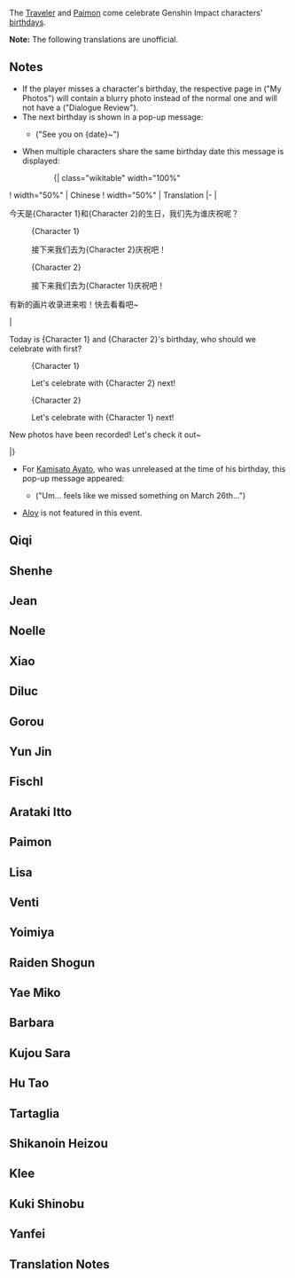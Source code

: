{{EventTabs}}

The [[Traveler]] and [[Paimon]] come celebrate Genshin Impact characters' [[birthday]]s.

'''Note:''' The following translations are unofficial.

==Notes==
* If the player misses a character's birthday, the respective page in {{Lang|mini=1|zh=我的画片}} ("My Photos") will contain a blurry photo instead of the normal one and will not have a {{Lang|mini=1|zh=回看对白}} ("Dialogue Review").
* The next birthday is shown in a pop-up message:
** {{Lang|mini=1|zh={M}月{D}日，我们不见不散~}} ("See you on {date}~")
* When multiple characters share the same birthday date this message is displayed:
::{| class="wikitable" width="100%"
! width="50%" | Chinese
! width="50%" | Translation
|-
|{{Dialogue start|no_indent=1|lang=zh}}
;今天是{Character 1}和{Character 2}的生日，我们先为谁庆祝呢？
:{{DIcon}} {Character 1}
:;接下来我们去为{Character 2}庆祝吧！
:{{DIcon}} {Character 2}
:;接下来我们去为{Character 1}庆祝吧！
;有新的画片收录进来啦！快去看看吧~
{{Dialogue end}}
|{{Dialogue start|no_indent=1}}
;Today is {Character 1} and {Character 2}'s birthday, who should we celebrate with first?
:{{DIcon}} {Character 1}
:;Let's celebrate with {Character 2} next!
:{{DIcon}} {Character 2}
:;Let's celebrate with {Character 1} next!
;New photos have been recorded! Let's check it out~
{{Dialogue end}}
|}
* For [[Kamisato Ayato]], who was unreleased at the time of his birthday, this pop-up message appeared:
** {{Lang|mini=1|zh=欸，3月26日，好像错过了什么…}} ("Um... feels like we missed something on March 26th...")
* [[Aloy]] is not featured in this event.

==Qiqi==
{{TPRGT_Story
|character          = Qiqi
|time               = 2022-03-03
|zh                 =
;今天是七七的生日哦，我们快去为她庆祝吧！
:'''派蒙：'''七七，好久不见，还记得我们吗？
:'''七七：'''记得。是…旅行者和派蒙。
:'''旅行者：'''我们给你带了椰奶哦。
:'''七七：'''啊…凉凉的，喜欢。谢谢你，派蒙。
:'''派蒙：'''我才是派蒙啦！
:'''派蒙：'''不过，七七好像很开心的样子，太好了~
|dialogue_review_zh = 啊…凉凉的，喜欢。谢谢你，派蒙。
|en                 =
;Today is [[Qiqi]]'s birthday, let's go and celebrate with her!
:'''Paimon:''' Qiqi, we haven't seen you in a while! Do you still remember us?
:'''Qiqi:''' Yes... Traveler and Paimon.
:'''Traveler:''' We brought coconut milk for you.
:'''Qiqi:''' Ah... nice and cold. I like it. Thank you, Paimon.
:'''Paimon:''' Wait, I'm Paimon!
:'''Paimon:''' But Qiqi looks like she's happy. Isn't that nice?
|dialogue_review_en = Ah... nice and cold. I like it. Thank you, Paimon.
}}

==Shenhe==
{{TPRGT_Story
|character          = Shenhe
|time               = 2022-03-10
|zh                 = 
;今天是申鹤的生日哦，我们快去为她庆祝吧！
:'''派蒙：'''申鹤，今天是你的生日，旅行者特地为你煮了面哦！
:'''申鹤：'''这是…
:'''旅行者：'''听说在璃月部分人家中有生日吃面这种习俗。
:'''申鹤：'''嗯…
:'''旅行者：'''怎么了？
:'''申鹤：'''没什么。味道很好，谢谢。
|dialogue_review_zh = 听说在璃月部分人家中有生日吃面这种习俗。
|en                 =
;Today is [[Shenhe]]'s birthday, let's go and celebrate with her!
:'''Paimon:''' Shenhe, today is your birthday! The Traveler cooked some noodles just for you!
:'''Shenhe:''' This...
:'''Traveler:''' We heard that it's customary in parts of Liyue to celebrate birthdays by eating noodles.
:'''Shenhe:''' Mm...
:'''Traveler:''' What's wrong?
:'''Shenhe:''' Nothing. It tastes good, thanks.
|dialogue_review_en = We heard that it's customary in parts of Liyue to celebrate birthdays by eating noodles.
}}

==Jean==
{{TPRGT_Story
|character          = Jean
|time               = 2022-03-14
|zh                 = 
;今天是琴的生日哦，我们快去为她庆祝吧！
:'''派蒙：'''我听到脚步声了！旅行者和芭芭拉，你们那边好了吗？
:'''旅行者：'''我们准备好了。
:'''派蒙：'''她们来了，三，二，一&mdash;&mdash;
:'''派蒙：'''锵锵，生日快乐！
:'''琴：'''这是…
:'''琴：'''让大家费心了，谢谢。
|dialogue_review_zh = 三，二，一&mdash;&mdash;锵锵，生日快乐！
|en                 =
;Today is [[Jean]]'s birthday, let's go and celebrate with her!
:'''Paimon:''' I can hear footsteps! Traveler, Barbara, are you guys ready?
:'''Traveler:''' We're ready.
:'''Paimon:''' They're coming! Three, two, one...
:'''Paimon:''' Tada! Happy birthday!
:'''Jean:''' This is...
:'''Jean:''' Thank you for your trouble, everyone.
|dialogue_review_en = Three, two, one... Tada! Happy birthday!
}}

==Noelle==
{{TPRGT_Story
|character          = Noelle
|time               = 2022-03-21
|zh                 = 
;今天是诺艾尔的生日哦，我们快去为她庆祝吧！
:'''诺艾尔：'''呼…今天的工作提前完成了，我们出发吧。
:'''诺艾尔：'''咦？
:'''诺艾尔：'''旅行者，你在干什么？
:'''派蒙：'''哇！等等，现在还不能看！
|dialogue_review_zh = 咦，旅行者，你在干什么？
|en                 =
;Today is [[Noelle]]'s birthday, let's go and celebrate with her!
:'''Noelle:''' Phew... I'm done today's work early. Let's go.
:'''Noelle:''' Hm?
:'''Noelle:''' Traveler, what you are doing?
:'''Paimon:''' Wait! You can't look yet!
|dialogue_review_en = Hm? Traveler, what you are doing?
}}

==Xiao==
{{TPRGT_Story
|character          = Xiao
|time               = 2022-04-17
|zh                 = 
;今天是魈的生日哦，我们快去为他庆祝吧！
:'''魈：'''你们来了。
:'''魈：'''……
:'''魈：'''这曲调，让我想起一些往事。
|dialogue_review_zh = 这曲调，让我想起一些往事。
|en                 =
;Today is [[Xiao]]'s birthday, let's go and celebrate with him!
:'''Xiao:''' You're here.
:'''Xiao:''' ...
:'''Xiao:''' This tune... it brings up some old memories.
|dialogue_review_en = This tune... it brings up some old memories.
}}

==Diluc==
{{TPRGT_Story
|character          = Diluc
|time               = 2022-04-30
|zh                 = 
;今天是迪卢克的生日哦，我们快去为他庆祝吧！
:'''迪卢克：'''比预想中提前了一些完成，谢谢帮忙。
:'''迪卢克：'''埃泽已经开始筹备今晚的宴会了，我先回去。
:'''迪卢克：'''晚上见。
|dialogue_review_zh = 埃泽已经开始筹备今晚的宴会了，我先回去。晚上见。
|en                 =
;Today is [[Diluc]]'s birthday, let's go and celebrate with him!
:'''Diluc:''' We've finished up earlier than I expected. Thank you for your help.
:'''Diluc:''' [[Elzer]] has already started to prepare for this evening's dinner party, so I'll head back first.
:'''Diluc:''' I'll see you then.
|dialogue_review_en = Elzer has already started to prepare for this evening's dinner party, so I'll head back first. I'll see you then.
}}

==Gorou==
{{TPRGT_Story
|character          = Gorou
|time               = 2022-05-18
|zh                 = 
;今天是五郎的生日哦，我们快去为他庆祝吧！
:'''派蒙：'''你们走快点呀，到了山顶就能坐下来一起吃蛋糕了！
:'''五郎：'''派蒙很有干劲呢，要来场登山比赛吗？
:'''派蒙：'''好，比就比，输的人要让对方摸摸尾巴！
:'''旅行者：'''可是派蒙没有尾巴。
:'''派蒙：'''那就…那就摸耳朵！
:'''派蒙：'''哼哼，派蒙是不会输的~那句话怎么说来着…
:'''派蒙：'''「飞，比跑快吧？」
:'''五郎：'''气势不错嘛！那就一起向着顶峰全力前进吧！
|dialogue_review_zh = 一起向着顶峰全力前进吧！
|en                 =
;Today is [[Gorou]]'s birthday, let's go and celebrate with him!
:'''Paimon:''' Hurry up, guys! When we get to the top of the mountain, we can sit down and have cake together!
:'''Gorou:''' Paimon sure is excited. Do you want to have a race to the top?
:'''Paimon:''' Sure, bring it on! Loser has to let the other person touch their tail!
:'''Traveler:''' But Paimon doesn't have a tail.
:'''Paimon:''' Then&mdash; ears then!
:'''Paimon:''' Hehe, Paimon isn't going to lose~ What's that saying again?
:'''Paimon:''' "Wouldn't gliding be faster?"<ref group="Note">This line references Venti's [[Venti/Voice-Overs#Sprint Start|sprint voice-over]]. [[Venti/Voice-Overs/Chinese#冲刺开始|In Chinese]], it is literally "Flying is faster than running, right?"</ref>
:'''Gorou:''' That's quite the spirit! Let's forge ahead to the top together then!
|dialogue_review_en = Let's forge ahead to the top together!
}}

==Yun Jin==
{{TPRGT_Story
|character          = Yun Jin
|time               = 2022-05-21
|zh                 = 
;今天是云堇的生日哦，我们快去为她庆祝吧！
:'''派蒙：'''云堇，生日快乐！
:'''云堇：'''呀，是旅行者和派蒙，谢谢你们。
:'''派蒙：'''我们一直想着要送你一份特别的生日礼物，想了好久好久…
:'''派蒙：'''最后试着写了一场「戏」！
:'''旅行者：'''是以你为原型的故事。想现在唱给你听，可以吗？
:'''云堇：'''当然可以，我很期待！
|dialogue_review_zh = 这是以你为原型的故事。想现在唱给你听，可以吗？
|en                 =
;Today is [[Yun Jin]]'s birthday, let's go and celebrate with her!
:'''Paimon:''' Happy birthday, Yun Jin!
:'''Yun Jin:''' Oh, it's the Traveler and Paimon. Thank you.
:'''Paimon:''' We've been wanting to give you a special present and we were thinking for a long, long time...
:'''Paimon:''' And we ended up trying to write an opera!
:'''Traveler:''' It's a story based on you. Do you think I could perform for you right now?
:'''Yun Jin:''' Of course, I can't wait!
|dialogue_review_en = This is a story based on you. Do you think I could perform for you right now?
}}

==Fischl==
{{TPRGT_Story
|character          = Fischl
|time               = 2022-05-27
|zh                 = 
;今天是菲谢尔的生日哦，我们快去为她庆祝吧！
:'''派蒙：'''菲谢尔，奥兹！你们好，我们来赴约啦！
:'''菲谢尔：'''不愧是被命运之丝引至我身前的祝圣之人，能将吾之旨意铭记于心。
:'''旅行者：'''菲谢尔，生日快乐。
:'''菲谢尔：'''谢谢！
:'''菲谢尔：'''唔！咳咳…
:'''菲谢尔：'''在这幽星闪烁之日，本皇女恩许你们，随我一同见证这世间万象的因果与命运！
:'''奥兹：'''小姐的意思是，现在时间还早，她想和你们一起四处逛逛。
:'''旅行者：'''荣幸至极！
|dialogue_review_zh = 在这幽星闪烁之日，本皇女恩许你们，随我一同见证这世间万象的因果与命运！
|en                 =
;Today is [[Fischl]]'s birthday, let's go and celebrate with her!
:'''Paimon:''' Fischl, Oz! We're here as promised!
:'''Fischl:''' I expected no less from the one who was brought before me by the threads of fate and blessed by the Prinzessin. You have engraved in your mind my command.
:'''Traveler:''' Happy birthday, Fischl.
:'''Fischl:''' Thank you!
:'''Fischl:''' Um! Ahem...
:'''Fischl:''' Upon this day of glimmering stars, the Prinzessin permits you to accompany her to witness the fate and destiny of the phenomena of this world!
:'''Oz''': What mein Fräulein means is that it's still early and she wants to take a walk with you.
:'''Traveler:''' My pleasure!
|dialogue_review_en = Upon this day of glimmering stars, the Prinzessin permits you to accompany her to witness the fate and destiny of the phenomena of this world!
}}

==Arataki Itto==
{{TPRGT_Story
|character          = Arataki Itto
|time               = 2022-06-01
|zh                 = 
:'''荒泷一斗：'''哟！我的挚友啊，欢迎来到「荒泷天下独尊一斗的生日豪歌会」！
:'''荒泷一斗：'''你们是今天到场的第七位和第八位客人！
:'''派蒙：'''居、居然有这么多人！还有谁来了呀？
:'''荒泷一斗：'''既然你诚心诚意地发问了，本大爷就也诚心诚意地告诉你！听好了…
:'''荒泷一斗：'''一共八位，除了我们三个之外，还有鬼婆婆、阿晃、阿守、元太、阿忍…
:'''荒泷一斗：'''对了，还有阿丑！
:'''荒泷一斗：'''欸…
:'''荒泷一斗：'''这不是有九位嘛，哈哈哈哈！
:'''派蒙：'''阿丑也算啊！
:'''荒泷一斗：'''那当然！阿丑可是荒泷派的编外成员。
:'''荒泷一斗：'''来，你们俩别不好意思，站到这里，把内心的豪情和对本大爷的祝福都唱出来！
|dialogue_review_zh = 欢迎来到「荒泷天下独尊一斗的生日豪歌会」！
|en                 =
:'''Arataki Itto:''' Hey, pal! Welcome to "Arataki 'The One and Oni' Itto's Glorious Singing Party"!
:'''Arataki Itto:''' You guys are the seventh and eighth guests to show up today!
:'''Paimon:''' There&mdash;there were actually that many people!? Who else came today?
:'''Arataki Itto:''' Since you asked so sincerely, I will answer you sincerely as well! Listen carefully...
:'''Arataki Itto:''' There's a total of eight people. Other than us three, there was [[Granny Oni]], [[Akira]], [[Mamoru]], [[Genta]], [[Kuki Shinobu|Shinobu]]...
:'''Arataki Itto:''' Oh right, there's also [[Ushi]]!
:'''Arataki Itto:''' Hm...
:'''Arataki Itto:''' That makes it nine, doesn't it? Hahahaha!
:'''Paimon:''' Ushi counts too!?
:'''Arataki Itto:''' Of course! Ushi is an auxiliary member of the Arataki Gang, you know.
:'''Arataki Itto:''' Come, don't be shy! Stand here and sing out all your innermost aspirations and your blessings for me!
|dialogue_review_en = Welcome to "Arataki 'The One and Oni' Itto's Glorious Singing Party"!
}}

==Paimon==
{{TPRGT_Story
|character          = Paimon
|time               = 2022-06-01
|zh                 = 
:'''派蒙：'''说起来，这已经是和你一起度过的第二个生日了呢！
:'''派蒙：'''过去的一年里，我们共同走过了好多地方，比如&mdash;&mdash;
:'''旅行者：'''有神秘的海岛冒险。
:'''派蒙：'''那时我们在海边烧烤…
:'''旅行者：'''在稻妻结交了很多新朋友。
:'''派蒙：'''吃到了好多好吃的…
:'''旅行者：'''还在层岩巨渊下发现了许多秘密。
:'''派蒙：'''见到了会说话的大蘑菇…
:'''旅行者：'''呃…你是不是又饿了？
:'''派蒙：'''嘿嘿，被发现了。
:'''派蒙：'''那么接下来，就有请善良可爱的，我最好的伙伴，带我去吃蛋糕吧！
|dialogue_review_zh = 这已经是和你一起度过的第二个生日了呢！
|en                 =
:'''Paimon:''' Come to think of it, this is already the second birthday I've spent with you!
:'''Paimon:''' In the past year, we've been to so many places together. Like...
:'''Traveler:''' The mysterious island adventures.
:'''Paimon:''' Where we had a barbecue by the sea...
:'''Traveler:''' We made lots of friends in Inazuma.
:'''Paimon:''' And had a lot of yummy food...
:'''Traveler:''' We also discovered quite a few secrets in The Chasm.
:'''Paimon:''' And met a giant talking mushroom...
:'''Traveler:''' Umm... are you hungry again?
:'''Paimon:''' Hehe, you saw right through me.
:'''Paimon:''' So, how about we have the kind-hearted and lovable &mdash; my best companion &mash; bring me to have some cake!
|dialogue_review_en = This is already the second birthday I've spent with you!
}}

==Lisa==
{{TPRGT_Story
|character          = Lisa
|time               = 2022-06-09
|zh                 = 
;今天是丽莎的生日哦，我们快去为她庆祝吧！
:'''丽莎：'''是小可爱啊，午安。好久不见你们了呢。
:'''旅行者：'''生日快乐！
:'''丽莎：'''呵呵，谢谢你们的礼物。
:'''丽莎：'''现在时间还早，不如坐下来喝杯茶，陪姐姐聊聊天吧？
|dialogue_review_zh = 现在时间还早，不如坐下来喝杯茶，陪姐姐聊聊天吧？
|en                 =
;Today is [[Lisa]]'s birthday, let's go and celebrate with her!
:'''Lisa:''' Good afternoon, cuties. I haven't seen you two in a while.
:'''Traveler:''' Happy birthday!
:'''Lisa:''' Hehe, thank you for the gift.
:'''Lisa:''' It's still early out. How about you sit down for a cup of tea and have a chat with me?
|dialogue_review_en = It's still early out. How about you sit down for a cup of tea and have a chat with me?
}}

==Venti==
{{TPRGT_Story
|character          = Venti
|time               = 2022-06-16
|zh                 = 
;今天是温迪的生日哦，我们快去为他庆祝吧！
:'''派蒙：'''快看，是卖唱的！
:'''温迪：'''嘿，我刚刚还想着你们什么时候会来呢。
:'''旅行者：'''温迪，今天是你的生日。
:'''旅行者：'''有什么生日愿望，或者想要做的事情吗？
:'''温迪：'''嗯…那就陪我一起聊聊天，散散步，要是能再去喝一杯就好了。
:'''派蒙：'''都是些平常的事情…我还以为神明的生日愿望会更有「噼咔」的感觉呢…
:'''温迪：'''欸嘿，那种「噼咔」的感觉，不是来自于做了什么事情，而是来自于陪伴在身边的人。
:'''温迪：'''对吧，旅行者？
|dialogue_review_zh = 那种「噼咔」的感觉，不是来自于做了什么事情，而是来自于陪伴在身边的人。对吧，旅行者？
|en                 =
;Today is [[Venti]]'s birthday, let's go and celebrate with him!
:'''Paimon:''' Look, it's the Tone-Deaf Bard!
:'''Venti:''' Heh, I was just wondering when you two would get here.
:'''Traveler:''' Venti, it's your birthday today.
:'''Traveler:''' Do you have any birthday wishes or anything you want to do?
:'''Venti:''' Mmm... Then stay with me to chat and walk around. If we could go for a drink after, that would be great.
:'''Paimon:''' These are all pretty normal... I would've thought a god's birthday wishes would have more of that "boom shaka-laka."
:'''Venti:''' Hehe, that "boom shaka-laka" isn't from what you're doing, but who you're doing it with.
:'''Venti:''' Right, Traveler?
|dialogue_review_en = That "boom shaka-laka" isn't from what you're doing, but who you're doing it with. Right, Traveler?
}}

==Yoimiya==
{{TPRGT_Story
|character          = Yoimiya
|time               = 2022-06-21
|zh                 = 
;今天是宵宫的生日哦，我们快去为她庆祝吧！
:'''宵宫：'''晚上好啊，你们来得正好，现在是最合适观赏烟花的时间！
:'''派蒙：'''宵宫&mdash;&mdash;！
:'''宵宫：'''嗯？什么什么？
:'''派蒙：'''今天是你的生日！我们想对你说&mdash;&mdash;
|dialogue_review_zh = 宵宫，今天是你的生日！我们想对你说&mdash;&mdash;
|en                 =
;Today is [[Yoimiya]]'s birthday, let's go and celebrate with her!
:'''Yoimiya:''' Good evening, you guys are here just on time! It's the perfect time to watch fireworks!
:'''Paimon:''' Yoimiya&mdash;!
:'''Yoimiya:''' Hmm? What is it?
:'''Paimon:''' It's your birthday today! And we want to say&mdash;
|dialogue_review_en = Yoimiya, it's your birthday today! And we want to say&mdash;
}}

==Raiden Shogun==
{{TPRGT_Story
|character          = Raiden Shogun
|time               = 2022-06-26
|zh                 = 
;今天是雷电将军的生日哦，我们快去为她庆祝吧！
:'''八重神子：'''怎么样？读了这本《转生成为雷电将军，然后天下无敌》，你有什么感想吗？
:'''影：'''嗯…想法很有趣，没想到在一般民众眼里，将军会是这样的形象。
:'''八重神子：'''什么呀，真冷淡。不喜欢的话， 我这里还有本《拜托了我的狐仙宫司》哦。
:'''八重神子：'''是八重堂限量发售的珍藏纪念版，扉页还有我的亲笔签名呢。
:'''影：'''你啊…
:'''派蒙：'''什么什么？让我看看…
:'''派蒙：'''呜哇！
|dialogue_review_zh = 怎么样？读了这本《转生成为雷电将军，然后天下无敌》，你有什么感想吗？
|en                 =
;Today is the [[Raiden Shogun]]'s birthday, let's go and celebrate with her!
:'''Yae Miko:''' How is it? Having read "[[Shogun Almighty: Reborn as Raiden With Unlimited Power]]," what are your impressions?
:'''Ei:''' Mmm... The idea behind it is quite interesting. I did not expect the Shogun to have this kind of image in the eyes of ordinary people.
:'''Yae Miko:''' Oh come now, what a cold response. If this isn't to your liking, I also have a copy of "[[Pretty Please, Kitsune Guuji?]]" right here.
:'''Yae Miko:''' It's a rare commemorative limited-edition copy sold by the [[Yae Publishing House]], the title page even has my handwritten signature.
:'''Ei:''' You...
:'''Paimon:''' What is it, what is it? Let me have a look...
:'''Paimon:''' Woah!
|dialogue_review_en = How is it? Having read "[[Shogun Almighty: Reborn as Raiden With Unlimited Power]]," what are your impressions?
}}

==Yae Miko==
{{TPRGT_Story
|character          = Yae Miko
|time               = 2022-06-27
|zh                 = 
;今天是八重神子的生日哦，我们快去为她庆祝吧！
:'''派蒙：'''哇&mdash;&mdash;我们一进门，大家的目光全都聚集过来了！
:'''旅行者：'''毕竟雷电将军和八重宫司同时出现在这里了。
:'''八重神子：'''呵呵，说得好像是什么严肃的会面一样。
:'''八重神子：'''不过，倒确实难得见到影出来闲逛呢。
:'''八重神子：'''那就点一份{{sic|牛奶团子}}来庆祝吧。
:'''八重神子：'''嗯…可惜，这家店的菜单上好像没有呢，只能麻烦你们跑一趟啦。
:'''八重神子：'''快去，快去。
:'''派蒙：'''咦？怎么突然…
|dialogue_review_zh = 那就点一份牛奶团子来庆祝吧。
|en                 =
;Today is [[Yae Miko]]'s birthday, let's go and celebrate with her!
:'''Paimon:''' Whoa&mdash;&mdash; The moment we walked through the door, everyone started staring at us!
:'''Traveler:''' After all, the Raiden Shogun and Yae Guuji are both here at the same time.
:'''Yae Miko:''' Hehe, you put it as though this is some sort of solemn meeting.
:'''Yae Miko:''' Although, it is indeed rare for Ei to come out for a stroll like this.
:'''Yae Miko:''' Let us order some [[Dango Milk]] to celebrate.
:'''Yae Miko:''' Mmm... It's too bad that this store doesn't seem to have it on the menu. We'll have to trouble you both to go fetch some.
:'''Yae Miko:''' Go, go.
:'''Paimon:''' Huh? Why the sudden...
|dialogue_review_en = Let us order some [[Dango Milk]] to celebrate.
}}

==Barbara==
{{TPRGT_Story
|character          = Barbara
|time               = 2022-07-05
|zh                 = 
;今天是芭芭拉的生日哦，我们快去为她庆祝吧！
:'''旅行者：''' 芭芭拉的歌声一直都那么动听。
:'''芭芭拉： '''谢谢你们来陪我排练。能得到「荣誉骑士」的夸奖，我很开心。
:'''{{sic|芭芭拉}}：''' 收到了这&mdash;&mdash;么多礼物，看来芭芭拉相当受欢迎呢！
:'''芭芭拉： '''嗯…所以我也要努力回应大家的期待才行。
:'''芭芭拉： '''今晚的演出，我一定会好好加油的！
|dialogue_review_zh = 今晚的演出，我一定会好好加油的！
|en                 =
;Today is [[Barbara]]'s birthday, let's go and celebrate with her!
:'''Traveler:''' Barbara's singing is always so melodious.
:'''Barbara:''' Thank you both for keeping me company while I rehearse. I'm very happy to be complimented by the "Honorary Knight."
:'''{{sic|Barbara}}:''' Looking at all these presents, it seems like Barbara is really popular!<ref group="Note">The speaker of this line is Paimon, though the transcript mistakenly identifies the speaker as Barbara.</ref>
:'''Barbara:''' Mmm... So I need to work hard to respond to everyone's expectations.
:'''Barbara:''' I will definitely try my best during tonight's performance!
|dialogue_review_en = I will definitely try my best during tonight's performance!
}}

==Kujou Sara==
{{TPRGT_Story
|character          = Kujou Sara
|time               = 2022-07-14
|zh                 = 
;今天是九条裟罗的生日哦，我们快去为她庆祝吧！
:'''派蒙：'''裟罗，快看我们给你带了什么礼物！
:'''派蒙：'''锵锵&mdash;&mdash;
:'''派蒙：'''最新款的御，御…
:'''九条裟罗：'''是「御建鸣神主尊大御所大人像」。
:'''派蒙：'''对对，我们可是花了好大力气才抢到的！
:'''九条裟罗：'''二位费心了。这次的「御建鸣神主尊大御所大人像」只限现场抢购，可惜我有公务在身，未能到场。没想到竟能…
:'''九条裟罗：'''非常感谢二位。
|dialogue_review_zh = 这次的『御建鸣神主尊大御所大人像』只限现场抢购，可惜我有公务在身，未能到场。没想到竟能…
|en                 =
;Today is [[Kujou Sara]]'s birthday, let's go and celebrate with her!
:'''Paimon:''' Sara, quick! Come look at our present for you!
:'''Paimon:''' Tada&mdash;&mdash;!
:'''Paimon:''' It's the newest model of the Statue of... of...
:'''Kujou Sara:''' "Statue of Her Excellency, the Almighty Narukami Ogosho, God of Thunder."
:'''Paimon:''' Yeah, that! It took us a lot of effort to get it, you know!
:'''Kujou Sara:''' Thank you for the trouble, you two. The Statue of Her Excellency, the Almighty Narukami Ogosho, God of Thunder this time was limited to a doorbuster sale, but I had official duties to attend to and wasn't able to go. I never thought that I would...
:'''Kujou Sara:''' Thank you so much, you two.
|dialogue_review_en = The Statue of Her Excellency, the Almighty Narukami Ogosho, God of Thunder this time was limited to a doorbuster sale, but I had official duties to attend to and wasn't able to go. I never thought that I would...
}}

==Hu Tao==
{{TPRGT_Story
|character          = Hu Tao
|time               = 2022-07-15
|zh                 = 
;今天是胡桃的生日哦，我们快去为她庆祝吧！
:'''派蒙：'''胡桃到底跑去哪儿呀…
:'''派蒙：'''这么晚，街上一个人都没有，她该不会还在无妄坡闲逛吧？
:'''旅行者：'''我们去找她。
:'''派蒙：'''要…要去那个阴森森的地方吗？
:'''派蒙：'''你…你要保护我哦！万一有什么「奇怪的东西」突然窜出来…
:'''胡桃：'''嗨！
:'''派蒙：'''哇啊啊啊啊！
:'''胡桃：'''欸欸，我有这么吓人吗？别跑呀！
|dialogue_review_zh = 欸欸，我有这么吓人吗？别跑呀！
|en                 =
;Today is [[Hu Tao]]'s birthday, let's go and celebrate with her!
:'''Paimon:''' Where on earth did Hu Tao go...?
:'''Paimon:''' It's so late and there's not a single person to be seen on the streets... Surely she can't still be wandering around [[Wuwang Hill]] right?
:'''Traveler:''' Let's go find her.
:'''Paimon:''' W&mdash;We need to go to that dark and creepy place?
:'''Paimon:''' Y&mdash;You need to protect me, alright? If anything "out of the ordinary" jumps out...
:'''Hu Tao:''' Hi!
:'''Paimon:''' Ahhhh!
:'''Hu Tao:''' Hey, hey! Am I that scary? Stop running away!
|dialogue_review_en = Hey, hey! Am I that scary? Stop running away!
}}

==Tartaglia==
{{TPRGT_Story
|character          = Tartaglia
|time               = 2022-07-20
|zh                 = 
;今天是达达利亚的生日哦，我们快去为他庆祝吧！
:'''旅行者：'''达达利亚在哪里呢？
:'''派蒙：'''找附近的愚人众士兵们问问？等等，湖边那堆雪好奇怪…
:'''达达利亚：'''你们来了，伙伴。
:'''旅行者：'''！
:'''派蒙：'''雪堆说话啦！
:'''达达利亚：'''哈哈，吓到你们了？
:'''达达利亚：'''大雪之后最适合冰钓，今天一定能钓到大鱼。只要再等一会儿&mdash;&mdash;
:'''派蒙：'''他又一动不动了…我们来准备那个吧！
:'''旅行者：'''好的。
:'''派蒙：'''螃蟹…蟹黄…小火…啊火要灭了！我扇扇！
:'''达达利亚：'''嘘…有动静&mdash;&mdash;来吧！
|dialogue_review_zh = 大雪之后最适合冰钓，今天一定能钓到大鱼。
|en                 =
;Today is [[Tartaglia]]'s birthday, let's go and celebrate with him!
:'''Traveler:''' Where's Tartaglia?
:'''Paimon:''' Maybe we should ask the Fatui soldiers nearby? Wait... that pile of snow by the lake looks funny...
:'''Tartaglia:''' You guys are here, comrades.
:'''Traveler:''' !
:'''Paimon:''' The pile of snow is talking!
:'''Tartaglia:''' Haha, did I scare you guys?
:'''Tartaglia:''' The best time to go ice fishing is after heavy snowfall. I'm definitely gonna get a big catch today. I just need to wait a bit longer&mdash;&mdash;
:'''Paimon:''' He's as still as a statue again... Let's start preparing that thing!
:'''Traveler:''' Okay.
:'''Paimon:''' [[Crab]]s... [[Crab Roe]]... low heat... Ah, the fire is going out! Let me fan it!
:'''Tartaglia:''' Shh... I feel some tugging&mdash;&mdash; Bring it on!
|dialogue_review_en = The best time to go ice fishing is after heavy snowfall. I'm definitely gonna get a big catch today.
}}

==Shikanoin Heizou==
{{TPRGT_Story
|character          = Shikanoin Heizou
|time               = 2022-07-24
|zh                 = 
;今天是鹿野院平藏的生日哦，我们快去为他庆祝吧！
:'''鹿野院平藏：'''哎呀呀，这不是我的搭档和小派蒙嘛，下午好。
:'''旅行者：'''平藏，生日快乐。
:'''鹿野院平藏：'''嘿嘿，真体贴啊，谢谢你们。
:'''鹿野院平藏：'''好香的味道，里面装的是什么？让我猜猜…
:'''鹿野院平藏：'''是「绯樱天妇罗」吧？
:'''旅行者：'''猜对了。
:'''鹿野院平藏：'''不过，烹饪过程似乎不太顺利，你们应该尝试了很多遍。
:'''派蒙：'''你怎么知道…
:'''鹿野院平藏：'''你圆鼓鼓的小肚皮已经告诉我了哦。
:'''派蒙：'''欸？
:'''鹿野院平藏：'''嘴角也还挂着面衣呢。
:'''派蒙：'''欸&mdash;&mdash;
:'''鹿野院平藏：'''哈哈，趁它凉掉之前，我们快找个地方坐下来，一起享用吧。
|dialogue_review_zh = 趁它凉掉之前，我们快找个地方坐下来，一起享用吧。
|en                 =
;Today is [[Shikanoin Heizou]]'s birthday, let's go and celebrate with him!
:'''Shikanoin Heizou:''' Well hello there, if it isn't my dear partner and little Paimon. Good afternoon.
:'''Traveler:''' Happy birthday, Heizou.
:'''Shikanoin Heizou:''' Hehe, how thoughtful of you guys. Thanks.
:'''Shikanoin Heizou:''' It smells really good, what's inside? Let me guess...
:'''Shikanoin Heizou:''' It's [[Sakura Tempura]], isn't it?
:'''Traveler:''' Correct.
:'''Shikanoin Heizou:''' But it seems like you guys had some trouble cooking it... and tested it a lot of times.
:'''Paimon:''' How did you know...
:'''Shikanoin Heizou:''' Your bulging little belly ratted you out.
:'''Paimon:''' Eh?
:'''Shikanoin Heizou:''' And you still have fried batter around your mouth.
:'''Paimon:''' Eh&mdash;&mdash;
:'''Shikanoin Heizou:''' Haha, let's find a place to sit down and enjoy it together before it gets cold.
|dialogue_review_en = Let's find a place to sit down and enjoy it together before it gets cold.
}}

==Klee==
{{TPRGT_Story
|character          = Klee
|time               = 2022-07-27
|zh                 = 
:'''派蒙：'''草莓，奶油，糖果…完成啦！
:'''可莉：'''好耶，是蹦蹦蛋糕！
:'''派蒙：'''我们快去吧大家喊过来吧！
:'''可莉：'''嗯，走喽！
:'''旅行者：'''啊，等等！你们两个，先擦干净…
:'''旅行者：'''……
:'''旅行者：'''手…
|dialogue_review_zh = 好耶，是蹦蹦蛋糕！
|en                 =
:'''Paimon:''' Strawberries, butter, sweets... We're done!
:'''Klee:''' Yay, it's a Jumpty Dumpty cake!
:'''Paimon:''' Let's go and get everyone!
:'''Klee:''' Mmm, let's go!
:'''Traveler:''' Ah, wait! You two, wipe off your hands...
:'''Traveler:''' ...
:'''Traveler:''' First...
|dialogue_review_en = Yay, it's a Jumpty Dumpty cake!
}}

==Kuki Shinobu==
{{TPRGT_Story
|character          = Kuki Shinobu
|time               = 2022-07-27
|zh                 = 
:'''派蒙：'''阿忍，我们做了一顶花环，快看，它和你的眼睛颜色很像呢！你戴上看看…
:'''派蒙：'''嘿嘿，果然适合你，真好看～
:'''久岐忍：'''谢谢，我很喜欢。
:'''久岐忍：'''对了，你们有没有听到什么声音？
:'''派蒙：'''嗯…派蒙刚刚好像确实听到了喊声…
:'''旅行者：'''也许是一斗又把堇瓜烤糊了。
:'''派蒙：'''欸？让他自己想办法啦，我们先把手环编完吧！
|dialogue_review_zh = …你们有没有听到什么声音？
|en                 =
:'''Paimon:''' Shinobu, we made a flower crown, come look, its color is just like your eyes! Let's see how it looks on you...
:'''Paimon:''' Heheh, just as I thought, it suits you! It looks so nice~
:'''Kuki Shinobu:''' Thank you, I like it very much.
:'''Kuki Shinobu:''' By the way, do you guys hear something?
:'''Paimon:''' Yeah... Paimon thinks she just heard something like a scream...
:'''Traveler:''' Maybe Itto burnt the [[Lavender Melon|Lavender Melons]] he was roasting again.
:'''Paimon:''' Huh? Then let him figure it out himself, let's finish weaving these bracelets!
|dialogue_review_en = ...Do you guys hear something?
}}

==Yanfei==
{{TPRGT_Story
|character          = Yanfei
|time               = 2022-07-28
|zh                 = 
:'''烟绯：''' 嗯…清淡爽口、口感鲜嫩，还冒着腾腾热气。
:'''烟绯：''' 这顿饭完美符合「豆腐律法」，我给它一百分！
:'''派蒙：''' 嘿嘿，符合你口味就好！
:'''烟绯：''' 作为回报，这是各国律法资料！
:'''烟绯：''' 下次见面时我还可以赠送一次免费的普法课程哟～
|dialogue_review_zh = 这顿饭完美符合『豆腐律法』，我给它一百分！
|en                 =
:'''Yanfei:''' Mmm... Light and refreshing, with a fresh and tender texture. There's even hot steam rising from it.
:'''Yanfei:''' This meal is in perfect accordance with the "Laws of Tofu", I give it one-hundred marks!
:'''Paimon:''' Hehe, as long as it suits your taste!
:'''Yanfei:''' In return, here is information on the laws of various countries!
:'''Yanfei:''' Next time we meet, I can even give you a class on the basics of law for free~
|dialogue_review_en = This meal is in perfect accordance with the "Laws of Tofu", I give it one-hundred marks!
}}

==Translation Notes==
{{Reflist|note=1}}